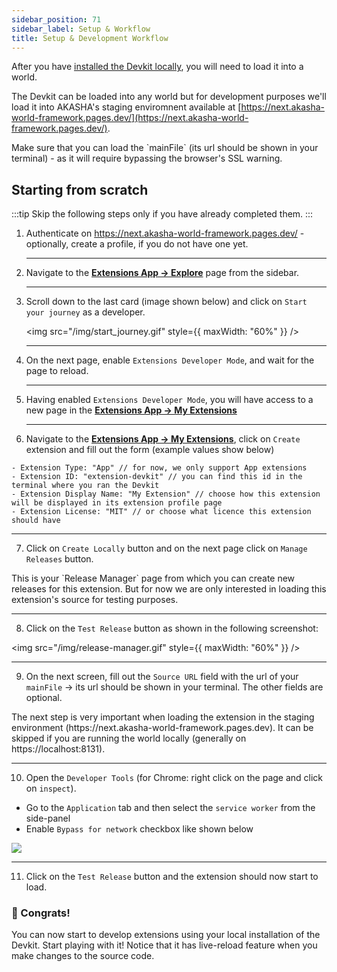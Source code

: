 ```yaml
---
sidebar_position: 71
sidebar_label: Setup & Workflow
title: Setup & Development Workflow
---
```


After you have [installed the Devkit locally](./#installation), you will need to load it into a world.

The Devkit can be loaded into any world but for development purposes we'll load it into AKASHA's staging enviromnent
available at [https://next.akasha-world-framework.pages.dev/](https://next.akasha-world-framework.pages.dev/).

<div className="card tip-card">
  <span>
    Make sure that you can load the `mainFile` (its url should be shown in your
    terminal) - as it will require bypassing the browser's SSL warning.
  </span>
</div>

## Starting from scratch

:::tip
Skip the following steps only if you have already completed them.
:::

1. Authenticate on https://next.akasha-world-framework.pages.dev/ - optionally, create a profile, if you do not have one yet.
   <hr />
2. Navigate to the [**Extensions App -> Explore**](https://next.akasha-world-framework.pages.dev/@akashaorg/app-extensions/explore) page from the sidebar.

   <hr />

3. Scroll down to the last card (image shown below) and click on `Start your journey` as a developer.

   <img src="/img/start_journey.gif" style={{ maxWidth: "60%" }} />
   <hr />

4. On the next page, enable `Extensions Developer Mode`, and wait for the page to reload.

   <hr />

5. Having enabled `Extensions Developer Mode`, you will have access to a new page in the [**Extensions App -> My Extensions**](https://next.akasha-world-framework.pages.dev/@akashaorg/app-extensions/my-extensions)

   <hr />

6. Navigate to the [**Extensions App -> My Extensions**](https://next.akasha-world-framework.pages.dev/@akashaorg/app-extensions/my-extensions), click on `Create` extension and fill out the form (example values show below)

```tsx
- Extension Type: "App" // for now, we only support App extensions
- Extension ID: "extension-devkit" // you can find this id in the terminal where you ran the Devkit
- Extension Display Name: "My Extension" // choose how this extension will be displayed in its extension profile page
- Extension License: "MIT" // or choose what licence this extension should have
```

<hr />

7. Click on `Create Locally` button and on the next page click on `Manage Releases` button.

<div className=" card tip-card">
  This is your `Release Manager` page from which you can create new releases for
  this extension. But for now we are only interested in loading this extension's
  source for testing purposes.
</div>
<hr />

8. Click on the `Test Release` button as shown in the following screenshot:

<img src="/img/release-manager.gif" style={{ maxWidth: "60%" }} />
<hr />

9. On the next screen, fill out the `Source URL` field with the url of your `mainFile` -> its url should be shown in your terminal. The other fields are optional.

<div className="card tip-card">
  The next step is very important when loading the extension in the staging
  environment (https://next.akasha-world-framework.pages.dev). It can be skipped
  if you are running the world locally (generally on https://localhost:8131).
</div>
<hr />

10. Open the `Developer Tools` (for Chrome: right click on the page and click on `inspect`).

- Go to the `Application` tab and then select the `service worker` from the side-panel
- Enable `Bypass for network` checkbox like shown below

<img src="/img/service-worker-bypass.png" />
<hr />

11. Click on the `Test Release` button and the extension should now start to load.

<div className="card tip-card">
  <h3>🙌 Congrats!</h3>
  <span>
    You can now start to develop extensions using your local installation of the
    Devkit. Start playing with it!
  </span>
  <span>
    Notice that it has live-reload feature when you make changes to the source
    code.
  </span>
</div>
